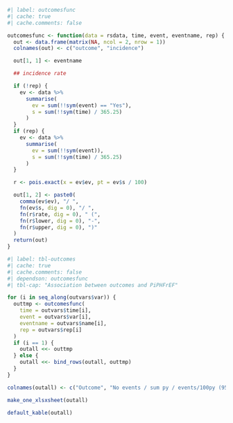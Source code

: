 ```r
#| label: outcomesfunc
#| cache: true
#| cache.comments: false

outcomesfunc <- function(data = rsdata, time, event, eventname, rep) {
  out <- data.frame(matrix(NA, ncol = 2, nrow = 1))
  colnames(out) <- c("outcome", "incidence")

  out[1, 1] <- eventname

  ## incidence rate

  if (!rep) {
    ev <- data %>%
      summarise(
        ev = sum(!!sym(event) == "Yes"),
        s = sum(!!sym(time) / 365.25)
      )
  }
  if (rep) {
    ev <- data %>%
      summarise(
        ev = sum(!!sym(event)),
        s = sum(!!sym(time) / 365.25)
      )
  }

  r <- pois.exact(x = ev$ev, pt = ev$s / 100)

  out[1, 2] <- paste0(
    comma(ev$ev), "/ ",
    fn(ev$s, dig = 0), "/ ",
    fn(r$rate, dig = 0), " (",
    fn(r$lower, dig = 0), "-",
    fn(r$upper, dig = 0), ")"
  )
  return(out)
}
```

```r
#| label: tbl-outcomes
#| cache: true
#| cache.comments: false
#| dependson: outcomesfunc
#| tbl-cap: "Association between outcomes and PiPHFrEF"

for (i in seq_along(outvars$var)) {
  outtmp <- outcomesfunc(
    time = outvars$time[i],
    event = outvars$var[i],
    eventname = outvars$name[i],
    rep = outvars$rep[i]
  )
  if (i == 1) {
    outall <<- outtmp
  } else {
    outall <<- bind_rows(outall, outtmp)
  }
}

colnames(outall) <- c("Outcome", "No events / sum py / events/100py (95% CI)")

make_one_xlsxsheet(outall)

default_kable(outall)
```
